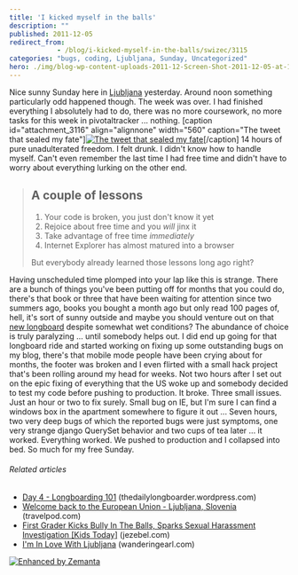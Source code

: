 ```yaml
---
title: 'I kicked myself in the balls'
description: ""
published: 2011-12-05
redirect_from: 
            - /blog/i-kicked-myself-in-the-balls/swizec/3115
categories: "bugs, coding, Ljubljana, Sunday, Uncategorized"
hero: ./img/blog-wp-content-uploads-2011-12-Screen-Shot-2011-12-05-at-12.34.59-PM.png
---
```


Nice sunny Sunday here in [Ljubljana](<http://maps.google.com/maps?ll=46.0555555556,14.5083333333&spn=0.1,0.1&q=46.0555555556,14.5083333333 (Ljubljana)&t=h> "Ljubljana") yesterday. Around noon something particularly odd happened though. The week was over. I had finished everything I absolutely had to do, there was no more coursework, no more tasks for this week in pivotaltracker ... nothing. \[caption id="attachment_3116" align="alignnone" width="560" caption="The tweet that sealed my fate"][![The tweet that sealed my fate](./img/The-tweet-that-sealed-my-fatef471d7.png "The tweet that sealed my fate")](./img/blog-wp-content-uploads-2011-12-Screen-Shot-2011-12-05-at-12.34.59-PM.png)\[/caption] 14 hours of pure unadulterated freedom. I felt drunk. I didn't know how to handle myself. Can't even remember the last time I had free time and didn't have to worry about everything lurking on the other end.

> ## A couple of lessons
>
> 1.  Your code is broken, you just don't know it yet
> 2.  Rejoice about free time and you _will_ jinx it
> 3.  Take advantage of free time _immediately_
> 4.  Internet Explorer has almost matured into a browser
>
> But everybody already learned those lessons long ago right?

Having unscheduled time plomped into your lap like this is strange. There are a bunch of things you've been putting off for months that you could do, there's that book or three that have been waiting for attention since two summers ago, books you bought a month ago but only read 100 pages of, hell, it's sort of sunny outside and maybe you should venture out on that [new longboard](http://instagr.am/p/WeRpv/) despite somewhat wet conditions? The abundance of choice is truly paralyzing ... until somebody helps out. I did end up going for that longboard ride and started working on fixing up some outstanding bugs on my blog, there's that mobile mode people have been crying about for months, the footer was broken and I even flirted with a small hack project that's been rolling around my head for weeks. Not two hours after I set out on the epic fixing of everything that the US woke up and somebody decided to test my code before pushing to production. It broke. Three small issues. Just an hour or two to fix surely. Small bug on IE, but I'm sure I can find a windows box in the apartment somewhere to figure it out ... Seven hours, two very deep bugs of which the reported bugs were just symptoms, one very strange django QuerySet behavior and two cups of tea later ... it worked. Everything worked. We pushed to production and I collapsed into bed. So much for my free Sunday.

###### Related articles

-   [Day 4 - Longboarding 101](http://thedailylongboarder.wordpress.com/2011/09/27/day-4-longboarding-101/) (thedailylongboarder.wordpress.com)
-   [Welcome back to the European Union - Ljubljana, Slovenia](http://blog.travelpod.com/travel-blog-entries/adambrownell/1/1321987855/tpod.html) (travelpod.com)
-   [First Grader Kicks Bully In The Balls, Sparks Sexual Harassment Investigation \[Kids Today\]](http://jezebel.com/5864948/first-grader-kicks-bully-in-the-balls-sparks-sexual-harassment-investigation) (jezebel.com)
-   [I'm In Love With Ljubljana](http://www.wanderingearl.com/im-in-love-with-ljubljana/) (wanderingearl.com)

[![Enhanced by Zemanta](http://img.zemanta.com/zemified_e.png?x-id=d4491664-5c1e-4068-983b-bf4398ecf699)](http://www.zemanta.com/ "Enhanced by Zemanta")
